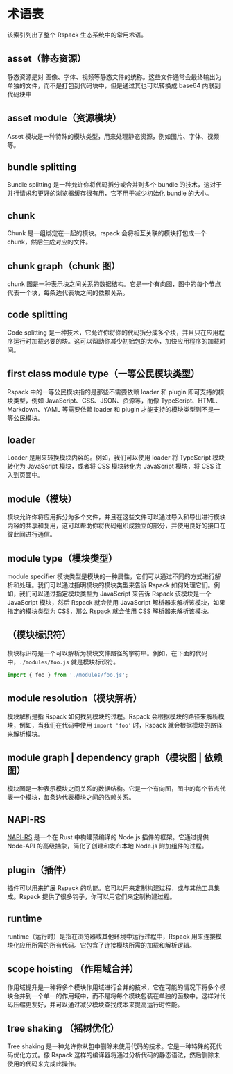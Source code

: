 # 术语表

该索引列出了整个 Rspack 生态系统中的常用术语。

## asset（静态资源）

静态资源是对 图像、字体、视频等静态文件的统称。这些文件通常会最终输出为单独的文件，而不是打包到代码块中，但是通过其也可以转换成 base64 内联到代码块中

## asset module（资源模块）

Asset 模块是一种特殊的模块类型，用来处理静态资源，例如图片、字体、视频等。

## bundle splitting

Bundle splitting 是一种允许你将代码拆分或合并到多个 bundle 的技术，这对于并行请求和更好的浏览器缓存很有用，它不用于减少初始化 bundle 的大小。

## chunk

Chunk 是一组绑定在一起的模块。rspack 会将相互关联的模块打包成一个 chunk，然后生成对应的文件。

## chunk graph（chunk 图）

chunk 图是一种表示块之间关系的数据结构。它是一个有向图，图中的每个节点代表一个块，每条边代表块之间的依赖关系。

## code splitting

Code splitting 是一种技术，它允许你将你的代码拆分成多个块，并且只在应用程序运行时加载必要的块。这可以帮助你减少初始包的大小，加快应用程序的加载时间。

## first class module type（一等公民模块类型）

Rspack 中的一等公民模块指的是那些不需要依赖 loader 和 plugin 即可支持的模块类型，例如 JavaScript、CSS、JSON、资源等，而像 TypeScript、HTML、Markdown、YAML 等需要依赖 loader 和 plugin 才能支持的模块类型则不是一等公民模块。

## loader

Loader 是用来转换模块内容的。例如，我们可以使用 loader 将 TypeScript 模块转化为 JavaScript 模块，或者将 CSS 模块转化为 JavaScript 模块，将 CSS 注入到页面中。

## module（模块）

模块允许你将应用拆分为多个文件，并且在这些文件可以通过导入和导出进行模块内容的共享和复用，这可以帮助你将代码组织成独立的部分，并使用良好的接口在彼此间进行通信。

## module type（模块类型）

module specifier
模块类型是模块的一种属性，它们可以通过不同的方式进行解析和处理。我们可以通过指明模块的模块类型来告诉 Rspack 如何处理它们。例如，我们可以通过指定模块类型为 JavaScript 来告诉 Rspack 该模块是一个 JavaScript 模块，然后 Rspack 就会使用 JavaScript 解析器来解析该模块，如果指定的模块类型为 CSS，那么 Rspack 就会使用 CSS 解析器来解析该模块。

## （模块标识符）

模块标识符是一个可以解析为模块文件路径的字符串。例如，在下面的代码中，`./modules/foo.js` 就是模块标识符。

```js
import { foo } from './modules/foo.js';
```

## module resolution（模块解析）

模块解析是指 Rspack 如何找到模块的过程。Rspack 会根据模块的路径来解析模块，例如，当我们在代码中使用 `import 'foo'` 时，Rspack 就会根据模块的路径来解析模块。

## module graph | dependency graph（模块图 | 依赖图）

模块图是一种表示模块之间关系的数据结构。它是一个有向图，图中的每个节点代表一个模块，每条边代表模块之间的依赖关系。

## NAPI-RS

[NAPI-RS](https://napi.rs/) 是一个在 Rust 中构建预编译的 Node.js 插件的框架。它通过提供 Node-API 的高级抽象，简化了创建和发布本地 Node.js 附加组件的过程。

## plugin（插件）

插件可以用来扩展 Rspack 的功能。它可以用来定制构建过程，或与其他工具集成。Rspack 提供了很多钩子，你可以用它们来定制构建过程。

## runtime

runtime（运行时）是指在浏览器或其他环境中运行过程中，Rspack 用来连接模块化应用所需的所有代码。它包含了连接模块所需的加载和解析逻辑。

## scope hoisting （作用域合并）

作用域提升是一种将多个模块作用域进行合并的技术，它在可能的情况下将多个模块合并到一个单一的作用域中，而不是将每个模块包装在单独的函数中。这样对代码压缩更友好，并可以通过减少模块查找成本来提高运行时性能。

## tree shaking （摇树优化）

Tree shaking 是一种允许你从包中删除未使用代码的技术。它是一种特殊的死代码优化方式。像 Rspack 这样的编译器将通过分析代码的静态语法，然后删除未使用的代码来完成此操作。

